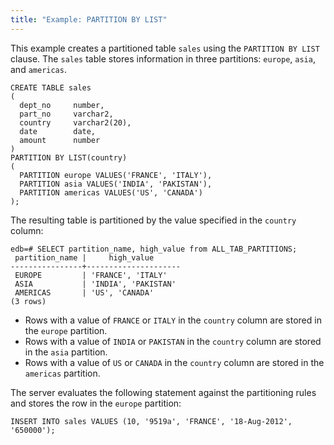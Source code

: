 ```yaml
---
title: "Example: PARTITION BY LIST"
---
```


<div id="example_partition_by_list" class="registered_link"></div>

This example creates a partitioned table `sales` using the `PARTITION BY LIST` clause. The `sales` table stores information in three partitions: `europe`, `asia`, and `americas`.

```text
CREATE TABLE sales
(
  dept_no     number,
  part_no     varchar2,
  country     varchar2(20),
  date        date,
  amount      number
)
PARTITION BY LIST(country)
(
  PARTITION europe VALUES('FRANCE', 'ITALY'),
  PARTITION asia VALUES('INDIA', 'PAKISTAN'),
  PARTITION americas VALUES('US', 'CANADA')
);
```

The resulting table is partitioned by the value specified in the `country` column:

```text
edb=# SELECT partition_name, high_value from ALL_TAB_PARTITIONS;
 partition_name |     high_value
----------------+---------------------
 EUROPE         | 'FRANCE', 'ITALY'
 ASIA           | 'INDIA', 'PAKISTAN'
 AMERICAS       | 'US', 'CANADA'
(3 rows)
```

-   Rows with a value of `FRANCE` or `ITALY` in the `country` column are stored in the `europe` partition.
-   Rows with a value of `INDIA` or `PAKISTAN` in the `country` column are stored in the `asia` partition.
-   Rows with a value of `US` or `CANADA` in the `country` column are stored in the `americas` partition.

The server evaluates the following statement against the partitioning rules and stores the row in the `europe` partition:

`INSERT INTO sales VALUES (10, '9519a', 'FRANCE', '18-Aug-2012', '650000');`
